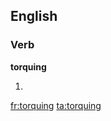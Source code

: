 ==English==

===Verb===
'''torquing'''

# {{present participle of|torque}}

[[fr:torquing]]
[[ta:torquing]]